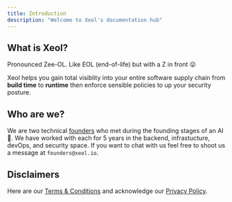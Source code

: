 ```yaml
---
title: Introduction
description: "Welcome to Xeol's documentation hub"
---
```


## What is Xeol?
<Tip>Pronounced Zee-OL. Like EOL (end-of-life) but with a Z in front 😛</Tip>

Xeol helps you gain total visiblity into your entire software supply chain from **build time** to **runtime** then enforce sensible policies to up your security posture.

## Who are we?
We are two technical [founders](https://www.xeol.io/about-us) who met during the founding stages of an AI 🦄. We have worked with each for 5 years in the backend, infrastucture, devOps, and security space. If you want to chat with us feel free to shoot us a message at `founders@xeol.io`.

## Disclaimers
Here are our [Terms & Conditions](https://www.xeol.io/terms-and-conditions) and acknowledge our [Privacy Policy](https://www.xeol.io/privacy-policy).